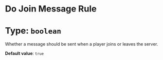 # Do Join Message Rule
# Type: `boolean`
Whether a message should be sent when a player joins or leaves the server.

**Default value**: `true`

